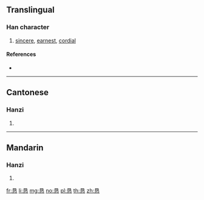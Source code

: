 {{also|懇}}
==Translingual==

===Han character===
{{Han char|rn=61|rad=心|as=06|sn=10|four=|canj=AVP|ids=⿱艮心}}

# [[sincere]], [[earnest]], [[cordial]]

====References====
* {{Han ref|kx=0386.161|dkj=10590|hdz=42293.040|uh=6073|ud=24691}}

----

==Cantonese==

===Hanzi===
{{yue-hanzi|jyut=[[han2]]|y=han2|tra=懇}}

# {{defn|lang=yue|sort=心06}}

----

==Mandarin==

===Hanzi===
{{cmn-hanzi|tra=懇|pin=[[kěn]] ([[ken3]])|wg=k'en<sup>3</sup>}}

# {{defn|lang=cmn|sort=心06}}

[[fr:恳]]
[[li:恳]]
[[mg:恳]]
[[no:恳]]
[[pl:恳]]
[[th:恳]]
[[zh:恳]]